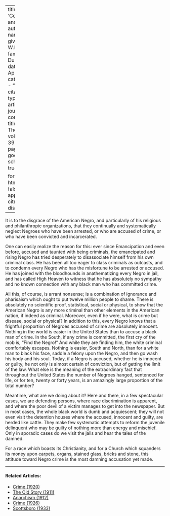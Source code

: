 
---
title: 'Courts and Jails'
author:
  - name:
      given: W.E.B.
      family: Du Bois
date: Apr. 1932
categories: 
  - ""
citation: 
  type: article-journal
  container-title: The Crisis
  volume: 39
  issue: 4
  page: 132
google-scholar: true

format:
  html:
    toc: false
    appendix-cite-as: display
---


It is to the disgrace of the American Negro, and particularly of his religious and philanthropic organizations, that they continually and systematically neglect Negroes who have been arrested, or who are accused of crime, or who have been convicted and incarcerated.

One can easily realize the reason for this: ever since Emancipation and even before, accused and taunted with being criminals, the emancipated and rising Negro has tried desperately to disassociate himself from his own criminal class. He has been all too eager to class criminals as outcasts, and to condemn every Negro who has the misfortune to be arrested or accused. He has joined with the bloodhounds in anathematizing every Negro in jail, and has called High Heaven to witness that he has absolutely no sympathy and no known connection with any black man who has committed crime.

All this, of course, is arrant nonsense; is a combination of ignorance and pharisaism which ought to put twelve million people to shame. There is absolutely no scientific proof, statistical, social or physical, to show that the American Negro is any more criminal than other elements in the American nation, if indeed as criminal. Moreover, even if he were, what is crime but disease, social or physical? In addition to this, every Negro knows that a frightful proportion of Negroes accused of crime are absolutely innocent. Nothing in the world is easier in the United States than to accuse a black man of crime. In the South, if any crime is committed, the first cry of the mob is, "Find the Negro!" And while they are finding him, the white criminal comfortably escapes. Nothing is easier, South and North, than for a white man to black his face, saddle a felony upon the Negro, and then go wash his body and his soul. Today, if a Negro is accused, whether he is innocent or guilty, he not only is almost certain of conviction, but of getting the limit of the law. What else is the meaning of the extraordinary fact that throughout the United States the number of Negroes hanged, sentenced for life, or for ten, twenty or forty years, is an amazingly large proportion of the total number?

Meantime, what are we doing about it? Here and there, in a few spectacular cases, we are defending persons, where race discrimination is apparent, and where the poor devil of a victim manages to get into the newspaper. But in most cases, the whole black world is dumb and acquiescent; they will not even visit the detention houses where the accused, innocent and guilty, are herded like cattle. They make few systematic attempts to reform the juvenile delinquent who may be guilty of nothing more than energy and mischief. Only in sporadic cases do we visit the jails and hear the tales of the damned.

For a race which boasts its Christianity, and for a Church which squanders its money upon carpets, organs, stained glass, bricks and stone, this attitude toward Negro crime is the most damning accusation yet made.

<!-- Similar articles start here -->
<div  class="clear-wrap"></div>
<hr>
#### Related Articles:

* [Crime (1920)](/Volumes/19/04/crime.html)
* [The Old Story (1911)](/Volumes/01/03/old_story.html)
* [Anarchism (1912)](/Volumes/04/04/anarchism.html)
* [Crime (1926)](/Volumes/32/01/crime.html)
* [Scottsboro (1933)](/Volumes/40/05/scottsboro.html)

<!-- Similar articles end here -->